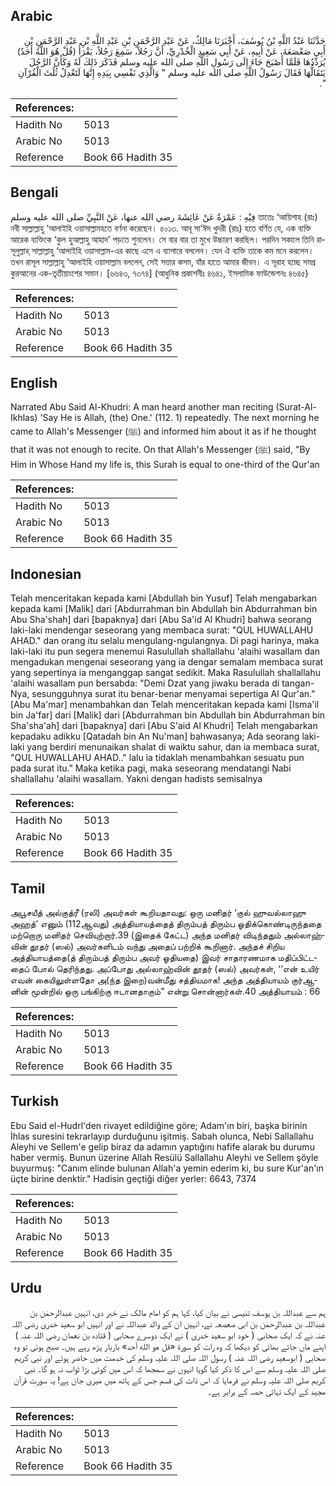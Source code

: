 ## Arabic


<div dir="rtl" lang="ar" style={{fontSize:'larger',backgroundColor:'#f8f9fa',padding:20}}>
حَدَّثَنَا عَبْدُ اللَّهِ بْنُ يُوسُفَ، أَخْبَرَنَا مَالِكٌ، عَنْ عَبْدِ الرَّحْمَنِ بْنِ عَبْدِ اللَّهِ بْنِ عَبْدِ الرَّحْمَنِ بْنِ أَبِي صَعْصَعَةَ، عَنْ أَبِيهِ، عَنْ أَبِي سَعِيدٍ الْخُدْرِيِّ، أَنَّ رَجُلاً، سَمِعَ رَجُلاً، يَقْرَأُ ‏(‏قُلْ هُوَ اللَّهُ أَحَدٌ‏)‏ يُرَدِّدُهَا فَلَمَّا أَصْبَحَ جَاءَ إِلَى رَسُولِ اللَّهِ صلى الله عليه وسلم فَذَكَرَ ذَلِكَ لَهُ وَكَأَنَّ الرَّجُلَ يَتَقَالُّهَا فَقَالَ رَسُولُ اللَّهِ صلى الله عليه وسلم ‏"‏ وَالَّذِي نَفْسِي بِيَدِهِ إِنَّهَا لَتَعْدِلُ ثُلُثَ الْقُرْآنِ ‏"‏‏.‏
</div>
<div style={{backgroundColor:'#f8f9fa',padding:20, marginBottom: 10}}><table> <thead> <tr> <th>References:</th> <th></th> </tr> </thead> <tbody><tr><td>Hadith No</td><td>5013</td></tr><tr><td>Arabic No</td><td>5013</td></tr><tr><td>Reference</td><td>Book 66 Hadith 35</td></tr></tbody></table></div>

## Bengali


<div dir="ltr" lang="bn" style={{fontSize:'larger',backgroundColor:'#f8f9fa',padding:20}}>
فِيْهِ : عَمْرَةُ عَنْ عَائِشَةَ رضي الله عنها، عَنْ النَّبِيِّ صلى الله عليه وسلم তাতেঃ ‘আয়িশাহ (রাঃ) নবী সাল্লাল্লাহু ‘আলাইহি ওয়াসাল্লামহতে বর্ণনা করেছেন। ৫০১৩. আবূ সা‘ঈদ খুদরী (রাঃ) হতে বর্ণিত যে, এক ব্যক্তি আরেক ব্যক্তিকে ‘কুল হুআল্লাহু আহাদ’ পড়তে শুনলেন। সে বার বার তা মুখে উচ্চারণ করছিল। পরদিন সকালে তিনি রাসূলুল্লাহ্ সাল্লাল্লাহু ‘আলাইহি ওয়াসাল্লাম-এর কাছে এসে এ ব্যাপারে বললেন। যেন ঐ ব্যক্তি তাকে কম মনে করলেন। তখন রাসূল সাল্লাল্লাহু ‘আলাইহি ওয়াসাল্লাম বললেন, সেই সত্তার কসম, যাঁর হাতে আমার জীবন। এ সূরাহ হচ্ছে সমগ্র কুরআনের এক-তৃতীয়াংশের সমান। [৬৬৪৩, ৭৩৭৪] (আধুনিক প্রকাশনীঃ ৪৬৪১, ইসলামিক ফাউন্ডেশনঃ ৪৬৪৫)
</div>
<div style={{backgroundColor:'#f8f9fa',padding:20, marginBottom: 10}}><table> <thead> <tr> <th>References:</th> <th></th> </tr> </thead> <tbody><tr><td>Hadith No</td><td>5013</td></tr><tr><td>Arabic No</td><td>5013</td></tr><tr><td>Reference</td><td>Book 66 Hadith 35</td></tr></tbody></table></div>

## English


<div dir="ltr" lang="en" style={{fontSize:'larger',backgroundColor:'#f8f9fa',padding:20}}>
Narrated Abu Said Al-Khudri: A man heard another man reciting (Surat-Al-Ikhlas) 'Say He is Allah, (the) One.' (112. 1) repeatedly. The next morning he came to Allah's Messenger (ﷺ) and informed him about it as if he thought that it was not enough to recite. On that Allah's Messenger (ﷺ) said, "By Him in Whose Hand my life is, this Surah is equal to one-third of the Qur'an
</div>
<div style={{backgroundColor:'#f8f9fa',padding:20, marginBottom: 10}}><table> <thead> <tr> <th>References:</th> <th></th> </tr> </thead> <tbody><tr><td>Hadith No</td><td>5013</td></tr><tr><td>Arabic No</td><td>5013</td></tr><tr><td>Reference</td><td>Book 66 Hadith 35</td></tr></tbody></table></div>

## Indonesian


<div dir="ltr" lang="id" style={{fontSize:'larger',backgroundColor:'#f8f9fa',padding:20}}>
Telah menceritakan kepada kami [Abdullah bin Yusuf] Telah mengabarkan kepada kami [Malik] dari [Abdurrahman bin Abdullah bin Abdurrahman bin Abu Sha'shah] dari [bapaknya] dari [Abu Sa'id Al Khudri] bahwa seorang laki-laki mendengar seseorang yang membaca surat: "QUL HUWALLAHU AHAD." dan orang itu selalu mengulang-ngulangnya. Di pagi harinya, maka laki-laki itu pun segera menemui Rasulullah shallallahu 'alaihi wasallam dan mengadukan mengenai seseorang yang ia dengar semalam membaca surat yang sepertinya ia menganggap sangat sedikit. Maka Rasulullah shallallahu 'alaihi wasallam pun bersabda: "Demi Dzat yang jiwaku berada di tangan-Nya, sesungguhnya surat itu benar-benar menyamai sepertiga Al Qur'an." [Abu Ma'mar] menambahkan dan Telah menceritakan kepada kami [Isma'il bin Ja'far] dari [Malik] dari [Abdurrahman bin Abdullah bin Abdurrahman bin Sha'sha'ah] dari [bapaknya] dari [Abu S'aid Al Khudri] Telah mengabarkan kepadaku adikku [Qatadah bin An Nu'man] bahwasanya; Ada seorang laki-laki yang berdiri menunaikan shalat di waiktu sahur, dan ia membaca surat, "QUL HUWALLAHU AHAD.." lalu ia tidaklah menambahkan sesuatu pun pada surat itu." Maka ketika pagi, maka seseorang mendatangi Nabi shallallahu 'alaihi wasallam. Yakni dengan hadists semisalnya
</div>
<div style={{backgroundColor:'#f8f9fa',padding:20, marginBottom: 10}}><table> <thead> <tr> <th>References:</th> <th></th> </tr> </thead> <tbody><tr><td>Hadith No</td><td>5013</td></tr><tr><td>Arabic No</td><td>5013</td></tr><tr><td>Reference</td><td>Book 66 Hadith 35</td></tr></tbody></table></div>

## Tamil


<div dir="ltr" lang="ta" style={{fontSize:'larger',backgroundColor:'#f8f9fa',padding:20}}>
அபூசயீத் அல்குத்ரீ (ரலி) அவர்கள் கூறியதாவது: ஒரு மனிதர் ‘குல் ஹுவல்லாஹு அஹத்’ எனும் (112ஆவது) அத்தியாயத்தைத் திரும்பத் திரும்ப ஓதிக்கொண்டிருந்ததை மற்றொரு மனிதர் செவியுற்றார்.39 (இதைக் கேட்ட) அந்த மனிதர் விடிந்ததும் அல்லாஹ்வின் தூதர் (ஸல்) அவர்களிடம் வந்து அதைப் பற்றிக் கூறினார். அந்தச் சிறிய அத்தியாயத்தை(த் திரும்பத் திரும்ப அவர் ஓதியதை) இவர் சாதாரணமாக மதிப்பிட்டதைப் போல் தெரிந்தது. அப்போது அல்லாஹ்வின் தூதர் (ஸல்) அவர்கள், ‘‘என் உயிர் எவன் கையிலுள்ளதோ அ(ந்த இறை)வன்மீது சத்தியமாக! அந்த அத்தியாயம் குர்ஆனின் மூன்றில் ஒரு பங்கிற்கு ஈடானதாகும்” என்று சொன்னார்கள்.40 அத்தியாயம் : 66
</div>
<div style={{backgroundColor:'#f8f9fa',padding:20, marginBottom: 10}}><table> <thead> <tr> <th>References:</th> <th></th> </tr> </thead> <tbody><tr><td>Hadith No</td><td>5013</td></tr><tr><td>Arabic No</td><td>5013</td></tr><tr><td>Reference</td><td>Book 66 Hadith 35</td></tr></tbody></table></div>

## Turkish


<div dir="ltr" lang="tr" style={{fontSize:'larger',backgroundColor:'#f8f9fa',padding:20}}>
Ebu Said el-Hudrl'den rivayet edildiğine göre; Adam'ın biri, başka birinin İhlas suresini tekrarlayıp durduğunu işitmiş. Sabah olunca, Nebi Sallallahu Aleyhi ve Sellem'e gelip biraz da adamın yaptığını hafife alarak bu durumu haber vermiş. Bunun üzerine Allah Resülü Sallallahu Aleyhi ve Sellem şöyle buyurmuş: "Canım elinde bulunan Allah'a yemin ederim ki, bu sure Kur'an'ın üçte birine denktir." Hadisin geçtiği diğer yerler: 6643, 7374
</div>
<div style={{backgroundColor:'#f8f9fa',padding:20, marginBottom: 10}}><table> <thead> <tr> <th>References:</th> <th></th> </tr> </thead> <tbody><tr><td>Hadith No</td><td>5013</td></tr><tr><td>Arabic No</td><td>5013</td></tr><tr><td>Reference</td><td>Book 66 Hadith 35</td></tr></tbody></table></div>

## Urdu


<div dir="rtl" lang="ur" style={{fontSize:'larger',backgroundColor:'#f8f9fa',padding:20}}>
ہم سے عبداللہ بن یوسف تنیسی نے بیان کیا، کہا ہم کو امام مالک نے خبر دی، انہیں عبدالرحمٰن بن عبداللہ بن عبدالرحمٰن بن ابی صعصعہ نے، انہیں ان کے والد عبداللہ نے اور انہیں ابو سعید خدری رضی اللہ عنہ نے کہ ایک صحابی ( خود ابو سعید خدری ) نے ایک دوسرے صحابی ( قتادہ بن نعمان رضی اللہ عنہ ) اپنے ماں جائے بھائی کو دیکھا کہ وہ رات کو سورۃ «قل هو الله أحد‏» باربار پڑھ رہے ہیں۔ صبح ہوئی تو وہ صحابی ( ابوسعید رضی اللہ عنہ ) رسول اللہ صلی اللہ علیہ وسلم کی خدمت میں حاضر ہوئے اور نبی کریم صلی اللہ علیہ وسلم سے اس کا ذکر کیا گویا انہوں نے سمجھا کہ اس میں کوئی بڑا ثواب نہ ہو گا۔ نبی کریم صلی اللہ علیہ وسلم نے فرمایا کہ اس ذات کی قسم جس کے ہاتھ میں میری جان ہے! یہ سورت قرآن مجید کے ایک تہائی حصہ کے برابر ہے۔
</div>
<div style={{backgroundColor:'#f8f9fa',padding:20, marginBottom: 10}}><table> <thead> <tr> <th>References:</th> <th></th> </tr> </thead> <tbody><tr><td>Hadith No</td><td>5013</td></tr><tr><td>Arabic No</td><td>5013</td></tr><tr><td>Reference</td><td>Book 66 Hadith 35</td></tr></tbody></table></div>